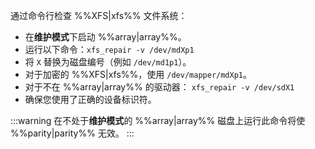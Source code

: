 通过命令行检查 %%XFS|xfs%% 文件系统：

- 在**维护模式**下启动 %%array|array%%。
- 运行以下命令：`xfs_repair -v /dev/mdXp1`
- 将 `X` 替换为磁盘编号（例如 `/dev/md1p1`）。
- 对于加密的 %%XFS|xfs%%，使用 `/dev/mapper/mdXp1`。
- 对于不在 %%array|array%% 的驱动器： `xfs_repair -v /dev/sdX1`
- 确保您使用了正确的设备标识符。

:::warning
在不处于**维护模式**的 %%array|array%% 磁盘上运行此命令将使 %%parity|parity%% 无效。
:::
